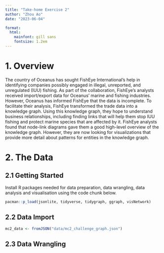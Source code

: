 ```yaml
---
title: "Take-home Exercise 2"
author: "Zhou Ao"
date: "2023-06-04"

format:
  html: 
    mainfont: gill sans
    fontsize: 1.2em
---
```


# 1. Overview

The country of Oceanus has sought FishEye International's help in identifying companies possibly engaged in illegal, unreported, and unregulated (IUU) fishing. As part of the collaboration, FishEye's analysts received import/export data for Oceanus' marine and fishing industries. However, Oceanus has informed FishEye that the data is incomplete. To facilitate their analysis, FishEye transformed the trade data into a knowledge graph. Using this knowledge graph, they hope to understand business relationships, including finding links that will help them stop IUU fishing and protect marine species that are affected by it. FishEye analysts found that node-link diagrams gave them a good high-level overview of the knowledge graph. However, they are now looking for visualizations that provide more detail about patterns for entities in the knowledge graph.

# 2. The Data

## 2.1 Getting Started

Install R packages needed for data preparation, data wrangling, data analysis and visualisation using the code chunk below.

```r
pacman::p_load(jsonlite, tidyverse, tidygraph, ggraph, visNetwork)
```

## 2.2 Data Import

```r
mc2_data <- fromJSON("data/mc2_challenge_graph.json")
```

## 2.3 Data Wrangling
